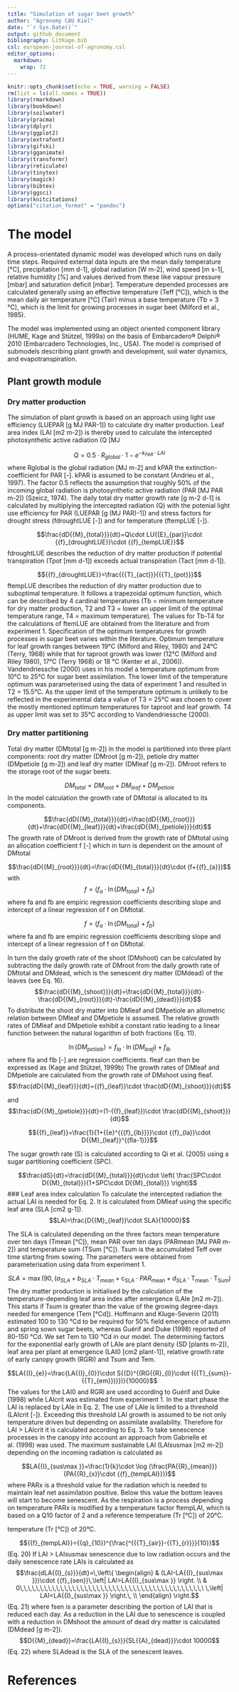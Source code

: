 ```yaml
---
title: "Simulation of sugar beet growth"
author: "Agronomy CAU Kiel"
date: "`r Sys.Date()`"
output: github_document
bibliography: LitKage.bib
csl: european-journal-of-agronomy.csl
editor_options: 
  markdown: 
    wrap: 72
---
```


```r
knitr::opts_chunk$set(echo = TRUE, warning = FALSE)
rm(list = ls(all.names = TRUE))
library(rmarkdown)
library(bookdown)
library(soilwater)
library(pracma)
library(dplyr)
library(ggplot2)
library(extrafont)
library(gifski)
library(gganimate)
library(transformr)
library(reticulate)
library(tinytex)
library(magick)
library(bibtex)
library(ggsci)
library(knitcitations)
options("citation_format" = "pandoc")


```

# The model

A process-orientated dynamic model was developed which runs on daily
time steps. Required external data inputs are the mean daily temperature
[°C], precipitation [mm d-1], global radiation [W m-2], wind speed [m
s-1], relative humidity [%] and values derived from these like vapour
pressure [mbar] and saturation deficit [mbar]. Temperature depended
processes are calculated generally using an effective temperature (Teff
[°C]), which is the mean daily air temperature [°C] (Tair) minus a base
temperature (Tb = 3 °C), which is the limit for growing processes in
sugar beet (Milford et al., 1985).

<!-- $${{T}_{eff}}=\,\left\{ \begin{align} -->

<!--   & {{T}_{air}}-{{T}_{b}}\ \left| {{T}_{eff}} \right.>0 \\  -->

<!--  & 0\ \ \ \ \ \ \ \ \ \ \left| {{T}_{eff}} \right.\le 0 \\  -->

<!-- \end{align} \right.\ $$ -->

The model was implemented using an object oriented component library
(HUME, Kage and Stützel, 1999a) on the basis of Embarcadero® Delphi®
2010 (Embarcadero Technologies, Inc., USA). The model is comprised of
submodels describing plant growth and development, soil water dynamics,
and evapotranspiration.

## Plant growth module

### Dry matter production

The simulation of plant growth is based on an approach using light use
efficiency (LUEPAR [g MJ PAR-1]) to calculate dry matter production.
Leaf area index (LAI [m2 m-2]) is thereby used to calculate the
intercepted photosynthetic active radiation (Q [MJ

$$Q=0.5\cdot {{R}_{global}}\cdot 1-{{e}^{-{{k}_{PAR}}\cdot LAI}}$$ where
Rglobal is the global radiation [MJ m-2] and kPAR the
extinction-coefficient for PAR [-]. kPAR is assumed to be constant
(Andrieu et al., 1997). The factor 0.5 reflects the assumption that
roughly 50% of the incoming global radiation is photosynthetic active
radiation (PAR [MJ PAR m-2]) (Szeicz, 1974). The daily total dry matter
growth rate [g m-2 d-1] is calculated by multiplying the intercepted
radiation (Q) with the potenial light use efficiency for PAR (LUEPAR [g
(MJ PAR)-1]) and stress factors for drought stress (fdroughtLUE [-]) and
for temperature (ftempLUE [-]).

$$\frac{dD{{M}_{total}}}{dt}=Q\cdot LU{{E}_{par}}\cdot {{f}_{droughtLUE}}\cdot {{f}_{tempLUE}}$$
fdroughtLUE describes the reduction of dry matter production if
potential transpiration (Tpot [mm d-1]) exceeds actual transpiration
(Tact [mm d-1]).

$${{f}_{droughtLUE}}=\frac{{{T}_{act}}}{{{T}_{pot}}}$$ ftempLUE
describes the reduction of dry matter production due to suboptimal
temperature. It follows a trapezoidal optimum function, which can be
described by 4 cardinal temperatures (Tb = minimum temperature for dry
matter production, T2 and T3 = lower an upper limit of the optimal
temperature range, T4 = maximum temperature). The values for Tb-T4 for
the calculations of ftemLUE are obtained from the literature and from
experiment 1. Specification of the optimum temperatures for growth
processes in sugar beet varies within the literature. Optimum
temperature for leaf growth ranges between 19°C (Milford and Riley,
1980) and 24°C (Terry, 1968) while that for taproot growth was lower
(12°C (Milford and Riley 1980), 17°C (Terry 1968) or 18 °C (Kenter et
al., 2006)). Vandendriessche (2000) uses in his model a temperature
optimum from 10°C to 25°C for sugar beet assimilation. The lower limit
of the temperature optimum was parameterised using the data of
experiment 1 and resulted in T2 = 15.5°C. As the upper limit of the
temperature optimum is unlikely to be reflected in the experimental data
a value of T3 = 25°C was chosen to cover the mostly mentioned optimum
temperatures for taproot and leaf growth. T4 as upper limit was set to
35°C according to Vandendriessche (2000).

### Dry matter partitioning

Total dry matter (DMtotal [g m-2]) in the model is partitioned into
three plant components: root dry matter (DMroot [g m-2]), petiole dry
matter (DMpetiole [g m-2]) and leaf dry matter (DMleaf [g m-2]). DMroot
refers to the storage root of the sugar beets.

$$D{{M}_{total}}=D{{M}_{root}}+D{{M}_{leaf}}+D{{M}_{petiole}}$$ In the
model calculation the growth rate of DMtotal is allocated to its
components.

$$\frac{dD{{M}_{total}}}{dt}=\frac{dD{{M}_{root}}}{dt}+\frac{dD{{M}_{leaf}}}{dt}+\frac{dD{{M}_{petiole}}}{dt}$$
The growth rate of DMroot is derived from the growth rate of DMtotal
using an allocation coefficient f [-] which in turn is dependent on the
amount of DMtotal

$$\frac{dD{{M}_{root}}}{dt}=\frac{dD{{M}_{total}}}{dt}\cdot (f+{{f}_{a}})$$
with $$f={{({{f}_{a}}\cdot \ln (D{{M}_{total}})+{{f}_{b}})}_{{}}}$$
where fa and fb are empiric regression coefficients describing slope and
intercept of a linear regression of f on DMtotal.

$$f={{({{f}_{a}}\cdot \ln (D{{M}_{total}})+{{f}_{b}})}_{{}}}$$ where fa
and fb are empiric regression coefficients describing slope and
intercept of a linear regression of f on DMtotal.

In turn the daily growth rate of the shoot (DMshoot) can be calculated
by subtracting the daily growth rate of DMroot from the daily growth
rate of DMtotal and DMdead, which is the senescent dry matter (DMdead)
of the leaves (see Eq. 16).
$$\frac{dD{{M}_{shoot}}}{dt}=\frac{dD{{M}_{total}}}{dt}-\frac{dD{{M}_{root}}}{dt}-\frac{dD{{M}_{dead}}}{dt}$$
To distribute the shoot dry matter into DMleaf and DMpetiole an
allometric relation between DMleaf and DMpetiole is assumed. The
relative growth rates of DMleaf and DMpetiole exhibit a constant ratio
leading to a linear function between the natural logarithm of both
fractions (Eq. 11).

$$\ln (D{{M}_{petiole}})={{f}_{la}}\cdot \ln (D{{M}_{leaf}})+{{f}_{lb}}$$
where fla and flb [-] are regression coefficients. fleaf can then be
expressed as (Kage and Stützel, 1999b) The growth rates of DMleaf and
DMpetiole are calculated from the growth rate of DMshoot using fleaf.
$$\frac{dD{{M}_{leaf}}}{dt}={{f}_{leaf}}\cdot \frac{dD{{M}_{shoot}}}{dt}$$

and
$$\frac{dD{{M}_{petiole}}}{dt}=(1-{{f}_{leaf}})\cdot \frac{dD{{M}_{shoot}}}{dt}$$

$${{f}_{leaf}}=\frac{1}{1+{{e}^{{{f}_{lb}}}}\cdot {{f}_{la}}\cdot D{{M}_{leaf}}^{(fla-1)}}$$

The sugar growth rate (S) is calculated according to Qi et al. (2005)
using a sugar partitioning coefficient (SPC).

$$\frac{dS}{dt}=\frac{dD{{M}_{total}}}{dt}\cdot \left( \frac{SPC\cdot D{{M}_{total}}}{1+SPC\cdot D{{M}_{total}}} \right)$$
\### Leaf area index calculation To calculate the intercepted radiation
the actual LAI is needed for Eq. 2. It is calculated from DMleaf using
the specific leaf area (SLA [cm2 g-1]).
$$LAI=\frac{D{{M}_{leaf}}\cdot SLA}{10000}$$

The SLA is calculated depending on the three factors mean temperature
over ten days (Tmean [°C]), mean PAR over ten days (PARmean [MJ PAR
m-2]) and temperature sum (TSum [°C]). Tsum is the accumulated Teff over
time starting from sowing. The parameters were obtained from
parameterisation using data from experiment 1.

$$SLA=\max (90,({{a}_{SLA}}+{{b}_{SLA}}\cdot {{T}_{mean}}+{{\text{c}}_{\text{SLA}}}\cdot PA{{R}_{\text{mean}}}+{{d}_{SLA}}\cdot {{\text{T}}_{\text{mean}}}\cdot {{\text{T}}_{\text{Sum}}}\text{)}$$
The dry matter production is initialised by the calculation of the
temperature-depending leaf area index after emergence (LAIe [m2 m-2]).
This starts if Tsum is greater than the value of the growing degree-days
needed for emergence (Tem [°Cd]). Hoffmann and Kluge-Severin (2011)
estimated 100 to 130 °Cd to be required for 50% field emergence of
autumn and spring sown sugar beets, whereas Guérif and Duke (1998)
reported of 80-150 °Cd. We set Tem to 130 °Cd in our model. The
determining factors for the exponential early growth of LAIe are plant
density (SD [plants m-2]), leaf area per plant at emergence (LAI0 [cm2
plant-1]), relative growth rate of early canopy growth (RGRl) and Tsum
and Tem.

$$LA{{I}_{e}}=\frac{LA{{I}_{0}}\cdot S{{D}^{(RG{{R}_{l}}\cdot ({{T}_{sum}}-{{T}_{em}})}})}{10000}$$
The values for the LAI0 and RGRl are used according to Guérif and Duke
(1998) while LAIcrit was estimated from experiment 1. In the start phase
the LAI is replaced by LAIe in Eq. 2. The use of LAIe is limited to a
threshold (LAIcrit [-]). Exceeding this threshold LAI growth is assumed
to be not only temperature driven but depending on assimilate
availability. Therefore for LAI \> LAIcrit it is calculated according to
Eq. 3. To take senescence processes in the canopy into account an
approach from Gabrielle et al. (1998) was used. The maximum sustainable
LAI (LAIsusmax [m2 m-2]) depending on the incoming radiation is
calculated as

$$LA{{I}_{sus\max }}=\frac{1}{k}\cdot \log (\frac{PA{{R}_{mean}}}{PA{{R}_{x}}\cdot {{f}_{tempLAI}}})$$
where PARx is a threshold value for the radiation which is needed to
maintain leaf net assimilation positive. Below this value the bottom
leaves will start to become senescent. As the respiration is a process
depending on temperature PARx is modified by a temperature factor
ftempLAI, which is based on a Q10 factor of 2 and a reference
temperature (Tr [°C]) of 20°C.

temperature (Tr [°C]) of 20°C.

$${{f}_{tempLAI}}={{q}_{10}}^{\frac{^{{{T}_{air}}-{{T}_{r}}}}{10}}$$
(Eq. 20) If LAI \> LAIsusmax senescence due to low radiation occurs and
the daily senescence rate LAIs is calculated as
$$\frac{dLA{{I}_{s}}}{dt}=\,\left\{ \begin{align}
  & (LAI-LA{{I}_{sus\max }})\cdot {{f}_{sen}}\,\left| LAI>LA{{I}_{sus\max }} \right. \\ 
 & 0\,\,\,\,\,\,\,\,\,\,\,\,\,\,\,\,\,\,\,\,\,\,\,\,\,\,\,\,\,\,\,\,\,\,\,\,\,\,\,\,\,\,\,\,\,\ \,\left| LAI<LA{{I}_{sus\max }} \right.\, \\ 
\end{align} \right.$$ (Eq. 21) where fsen is a parameter describing the
portion of LAI that is reduced each day. As a reduction in the LAI due
to senescence is coupled with a reduction in DMshoot the amount of dead
dry matter is calculated (DMdead [g m-2]).
$$D{{M}_{dead}}=\frac{LA{{I}_{s}}}{SL{{A}_{dead}}}\cdot 10000$$ (Eq. 22)
where SLAdead is the SLA of the senescent leaves.

# References
